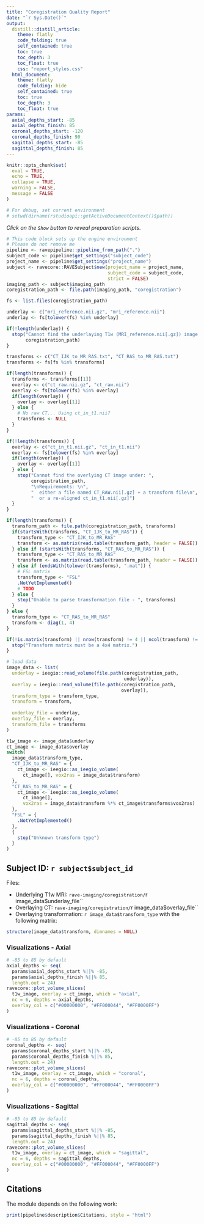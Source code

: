 ```yaml
---
title: "Coregistration Quality Report"
date: "`r Sys.Date()`"
output: 
  distill::distill_article:
    theme: flatly
    code_folding: true
    self_contained: true
    toc: true
    toc_depth: 3
    toc_float: true
    css: "report_styles.css"
  html_document:
    theme: flatly
    code_folding: hide
    self_contained: true
    toc: true
    toc_depth: 3
    toc_float: true
params:
  axial_depths_start: -85
  axial_depths_finish: 85
  coronal_depths_start: -120
  coronal_depths_finish: 90
  sagittal_depths_start: -85
  sagittal_depths_finish: 85
---
```


```r
knitr::opts_chunk$set(
  eval = TRUE,
  echo = TRUE,
  collapse = TRUE,
  warning = FALSE,
  message = FALSE
)

# For debug, set current environment
# setwd(dirname(rstudioapi::getActiveDocumentContext()$path))
```

*Click on the `Show` button to reveal preparation scripts.*

```r
# This code block sets up the engine environment
# Please do not remove me
pipeline <- ravepipeline::pipeline_from_path(".")
subject_code <- pipeline$get_settings("subject_code")
project_name <- pipeline$get_settings("project_name")
subject <- ravecore::RAVESubject$new(project_name = project_name,
                                     subject_code = subject_code,
                                     strict = FALSE)
imaging_path <- subject$imaging_path
coregistration_path <- file.path(imaging_path, "coregistration")

fs <- list.files(coregistration_path)

underlay <- c("mri_reference.nii.gz", "mri_reference.nii")
underlay <- fs[tolower(fs) %in% underlay]

if(!length(underlay)) {
  stop("Cannot find the underlaying T1w (MRI_reference.nii[.gz]) image under: ",
       coregistration_path)
}

transforms <- c("CT_IJK_to_MR_RAS.txt", "CT_RAS_to_MR_RAS.txt")
transforms <- fs[fs %in% transforms]

if(length(transforms)) {
  transforms <- transforms[[1]]
  overlay <- c("ct_raw.nii.gz", "ct_raw.nii")
  overlay <- fs[tolower(fs) %in% overlay]
  if(length(overlay)) {
    overlay <- overlay[[1]]
  } else {
    # No raw CT... Using ct_in_t1.nii?
    transforms <- NULL
  }
}

if(!length(transforms)) {
  overlay <- c("ct_in_t1.nii.gz", "ct_in_t1.nii")
  overlay <- fs[tolower(fs) %in% overlay]
  if(length(overlay)) {
    overlay <- overlay[[1]]
  } else {
    stop("Cannot find the overlying CT image under: ",
         coregistration_path,
         "\nRequirements: \n",
         "  either a file named CT_RAW.nii[.gz] + a transform file\n",
         "  or a re-aligned ct_in_t1.nii[.gz]")
  }
}

if(length(transforms)) {
  transform_path <- file.path(coregistration_path, transforms)
  if(startsWith(transforms, "CT_IJK_to_MR_RAS")) {
    transform_type <- "CT_IJK_to_MR_RAS"
    transform <- as.matrix(read.table(transform_path, header = FALSE))
  } else if (startsWith(transforms, "CT_RAS_to_MR_RAS")) {
    transform_type <- "CT_RAS_to_MR_RAS"
    transform <- as.matrix(read.table(transform_path, header = FALSE))
  } else if (endsWith(tolower(transforms), ".mat")) {
    # FSL matrix
    transform_type <- "FSL"
    .NotYetImplemented()
    # TODO
  } else {
    stop("Unable to parse transformation file - ", transforms)
  }
} else {
  transform_type <- "CT_RAS_to_MR_RAS"
  transform <- diag(1, 4)
}

if(!is.matrix(transform) || nrow(transform) != 4 || ncol(transform) != 4) {
  stop("Transform matrix must be a 4x4 matrix.")
}

# load data
image_data <- list(
  underlay = ieegio::read_volume(file.path(coregistration_path, 
                                           underlay)),
  overlay = ieegio::read_volume(file.path(coregistration_path, 
                                          overlay)),
  transform_type = transform_type,
  transform = transform,
  
  underlay_file = underlay,
  overlay_file = overlay,
  transform_file = transforms
)

t1w_image <- image_data$underlay
ct_image <- image_data$overlay
switch(
  image_data$transform_type,
  "CT_IJK_to_MR_RAS" = {
    ct_image <- ieegio::as_ieegio_volume(
      ct_image[], vox2ras = image_data$transform)
  },
  "CT_RAS_to_MR_RAS" = {
    ct_image <- ieegio::as_ieegio_volume(
      ct_image[], 
      vox2ras = image_data$transform %*% ct_image$transforms$vox2ras)
  },
  "FSL" = {
    .NotYetImplemented()
  },
  {
    stop("Unknown transform type")
  }
)
```

## Subject ID: ``r subject$subject_id``

Files: 

* Underlying T1w MRI: `rave-imaging/coregistration/`r image_data$underlay_file``
* Overlaying CT: `rave-imaging/coregistration/`r image_data$overlay_file``
* Overlaying transformation: ``r image_data$transform_type`` with the following matrix:

```r
structure(image_data$transform, dimnames = NULL)
```

### Visualizations - Axial

```r
# -85 to 85 by default
axial_depths <- seq(
  params$axial_depths_start %||% -85, 
  params$axial_depths_finish %||% 85, 
  length.out = 24)
ravecore::plot_volume_slices(
  t1w_image, overlay = ct_image, which = "axial", 
  nc = 6, depths = axial_depths,
  overlay_col = c("#00000000", "#FF000044", "#FF0000FF")
)
```


### Visualizations - Coronal

```r
# -85 to 85 by default
coronal_depths <- seq(
  params$coronal_depths_start %||% -85, 
  params$coronal_depths_finish %||% 85, 
  length.out = 24)
ravecore::plot_volume_slices(
  t1w_image, overlay = ct_image, which = "coronal", 
  nc = 6, depths = coronal_depths,
  overlay_col = c("#00000000", "#FF000044", "#FF0000FF")
)
```

### Visualizations - Sagittal

```r
# -85 to 85 by default
sagittal_depths <- seq(
  params$sagittal_depths_start %||% -85, 
  params$sagittal_depths_finish %||% 85, 
  length.out = 24)
ravecore::plot_volume_slices(
  t1w_image, overlay = ct_image, which = "sagittal", 
  nc = 6, depths = sagittal_depths,
  overlay_col = c("#00000000", "#FF000044", "#FF0000FF")
)
```


## Citations

The module depends on the following work:

```r
print(pipeline$description$Citations, style = "html")
```
